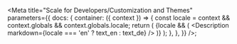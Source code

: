 
<Meta
  title="Scale for Developers/Customization and Themes"
  parameters={{
    docs: {
      container: ({ context }) => {
        const locale = context && context.globals && context.globals.locale;
        return (
          <DocsContainer context={context}>
            {locale && (
              <Description markdown={locale === 'en' ? text_en : text_de} />
            )}
          </DocsContainer>
        );
      },
    },
  }}
/>;
